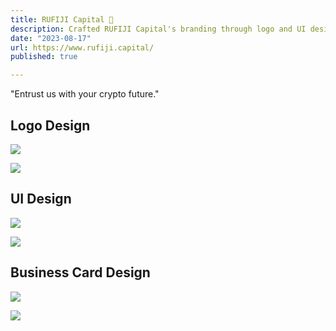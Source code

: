 ```yaml
---
title: RUFIJI Capital 🦛
description: Crafted RUFIJI Capital's branding through logo and UI design, embodying trust in the crypto future.
date: "2023-08-17"
url: https://www.rufiji.capital/
published: true

---
```


"Entrust us with your crypto future."

## Logo Design

![](/rufiji-logo-set.png)

![](/rufiji-logo-last.png)

## UI Design

![](/rufiji-ui-lp.jpeg)

![](/rufiji-ui-full.jpeg)

## Business Card Design

![](/rufiji-card-1.jpeg)

![](/rufiji-card-2.jpeg)
